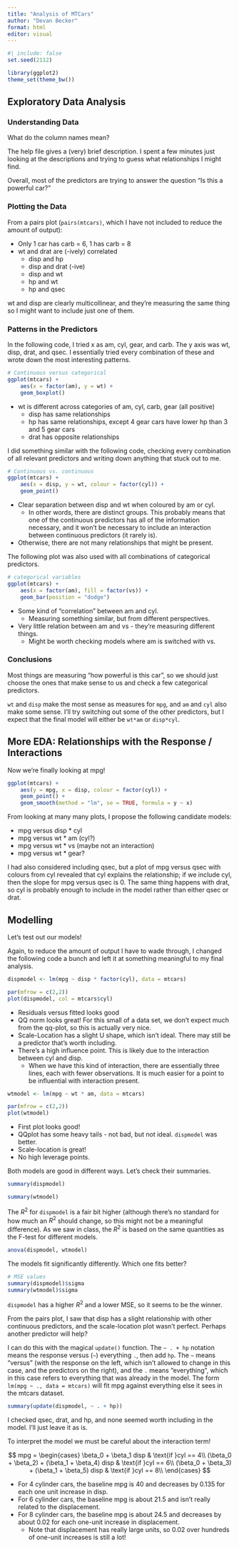 ```yaml
---
title: "Analysis of MTCars"
author: "Devan Becker"
format: html
editor: visual
---
```


```r
#| include: false
set.seed(2112)
```

```r
library(ggplot2)
theme_set(theme_bw())
```


## Exploratory Data Analysis

### Understanding Data

What do the column names mean?

The help file gives a (very) brief description. I spent a few minutes just looking at the descriptions and trying to guess what relationships I might find.

Overall, most of the predictors are trying to answer the question "Is this a powerful car?" 

### Plotting the Data

From a pairs plot (`pairs(mtcars)`, which I have not included to reduce the amount of output):

- Only 1 car has carb = 6, 1 has carb = 8
- wt and drat are (-ively) correlated
    - disp and hp
    - disp and drat (-ive)
    - disp and wt
    - hp and wt 
    - hp and qsec

wt and disp are clearly multicollinear, and they're measuring the same thing so I might want to include just one of them.

### Patterns in the Predictors

In the following code, I tried x as am, cyl, gear, and carb. The y axis was wt, disp, drat, and qsec. I essentially tried every combination of these and wrote down the most interesting patterns. 

```r
# Continuous versus categorical
ggplot(mtcars) +
    aes(x = factor(am), y = wt) +
    geom_boxplot()
```

- wt is different across categories of am, cyl, carb, gear (all positive)
    - disp has same relationships
    - hp has same relationships, except 4 gear cars have lower hp than 3 and 5 gear cars
    - drat has opposite relationships
    
I did something similar with the following code, checking every combination of all relevant predictors and writing down anything that stuck out to me. 
    
```r
# Continuous vs. continuous
ggplot(mtcars) +
    aes(x = disp, y = wt, colour = factor(cyl)) +
    geom_point()
```

- Clear separation between disp and wt when coloured by am or cyl.
    - In other words, there are distinct groups. This probably means that one of the continuous predictors has all of the information necessary, and it won't be necessary to include an interaction between continuous predictors (it rarely is).
- Otherwise, there are not many relationships that might be present.


The following plot was also used with all combinations of categorical predictors. 

```r
# categorical variables
ggplot(mtcars) + 
    aes(x = factor(am), fill = factor(vs)) +
    geom_bar(position = "dodge")
```

- Some kind of "correlation" between am and cyl.
    - Measuring something similar, but from different perspectives.
- Very little relation between am and vs - they're measuring different things.
    - Might be worth checking models where am is switched with vs. 

### Conclusions

Most things are measuring "how powerful is this car", so we should just choose the ones that make sense to us and check a few categorical predictors.

`wt` and `disp` make the most sense as measures for `mpg`, and `am` and `cyl` also make some sense. I'll try switching out some of the other predictors, but I expect that the final model will either be `wt*am` or `disp*cyl`.

## More EDA: Relationships with the Response / Interactions


Now we're finally looking at mpg!

```r
ggplot(mtcars) +
    aes(y = mpg, x = disp, colour = factor(cyl)) +
    geom_point() +
    geom_smooth(method = "lm", se = TRUE, formula = y ~ x)
```

From looking at many many plots, I propose the following candidate models:

- mpg versus disp * cyl
- mpg versus wt * am (cyl?)
- mpg versus wt * vs (maybe not an interaction)
- mpg versus wt * gear?

I had also considered including qsec, but a plot of mpg versus qsec with colours from cyl revealed that cyl explains the relationship; if we include cyl, then the slope for mpg versus qsec is 0. The same thing happens with drat, so cyl is probably enough to include in the model rather than either qsec or drat. 


## Modelling 

Let's test out our models!

Again, to reduce the amount of output I have to wade through, I changed the following code a bunch and left it at something meaningful to my final analysis.

```r
dispmodel <- lm(mpg ~ disp * factor(cyl), data = mtcars)

par(mfrow = c(2,2))
plot(dispmodel, col = mtcars$cyl)
```

- Residuals versus fitted looks good
- QQ norm looks great! For this small of a data set, we don't expect much from the qq-plot, so this is actually very nice.
- Scale-Location has a slight U shape, which isn't ideal. There may still be a predictor that's worth including.
- There's a high influence point. This is likely due to the interaction between cyl and disp.
    - When we have this kind of interaction, there are essentially three lines, each with fewer observations. It is much easier for a point to be influential with interaction present. 

```r
wtmodel <- lm(mpg ~ wt * am, data = mtcars)

par(mfrow = c(2,2))
plot(wtmodel)
```

- First plot looks good!
- QQplot has some heavy tails - not bad, but not ideal. `dispmodel` was better.
- Scale-location is great!
- No high leverage points.

Both models are good in different ways. Let's check their summaries.

```r
summary(dispmodel)
```

```r
summary(wtmodel)
```

The $R^2$ for `dispmodel` is a fair bit higher (although there's no standard for how much an $R^2$ should change, so this might not be a meaningful difference). As we saw in class, the $R^2$ is based on the same quantities as the F-test for different models. 

```r
anova(dispmodel, wtmodel)
```

The models fit significantly differently. Which one fits better?

```r
# MSE values
summary(dispmodel)$sigma
summary(wtmodel)$sigma
```

`dispmodel` has a higher $R^2$ and a lower MSE, so it seems to be the winner.

From the pairs plot, I saw that disp has a slight relationship with other continuous predictors, and the scale-location plot wasn't perfect. Perhaps another predictor will help?

I can do this with the magical `update()` function. The `~ . + hp` notation means the response versus (`~`) everything `.`, then add `hp`. The `~` means "versus" (with the response on the left, which isn't allowed to change in this case, and the predictors on the right), and the `.` means "everything", which in this case refers to everything that was already in the model. The form `lm(mpg ~ ., data = mtcars)` will fit mpg against everything else it sees in the mtcars dataset. 

```r
summary(update(dispmodel, ~ . + hp)) 
```

I checked qsec, drat, and hp, and none seemed worth including in the model. I'll just leave it as is.

To interpret the model we must be careful about the interaction term!

$$
mpg = \begin{cases}
\beta_0 + \beta_1 disp & \text{if }cyl == 4\\
(\beta_0 + \beta_2) + (\beta_1 + \beta_4) disp & \text{if }cyl == 6\\
(\beta_0 + \beta_3) + (\beta_1 + \beta_5) disp & \text{if }cyl == 8\\
\end{cases}
$$

- For 4 cylinder cars, the baseline mpg is 40 and decreases by 0.135 for each one unit increase in disp.
- For 6 cylinder cars, the baseline mpg is about 21.5 and isn't really related to the displacement.
- For 8 cylinder cars, the baseline mpg is about 24.5 and decreases by about 0.02 for each one-unit increase in displacement.
    - Note that displacement has really large units, so 0.02 over hundreds of one-unit increases is still a lot!






